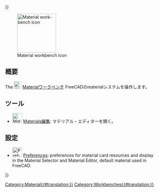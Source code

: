 <languages/>
{{UnfinishedDocu{{#translation:}}}}

{{Docnav/ja
|[[Inspection_Workbench/ja|Inspectionワークベンチ]]
|[[Mesh_Workbench/ja|Meshワークベンチ]]
|IconL=Workbench_Inspection.svg
|IconR=Workbench_Mesh.svg
}}

<div lang="en" dir="ltr" class="mw-content-ltr">
[[Image:Workbench_Material.svg|thumb|128px|Material workbench icon]]
</div>

<span id="Introduction"></span>
== 概要 ==

{{Version|1.0}}

The [[Image:Workbench_Material.svg|24px]] [[Material_Workbench|Materialワークベンチ]] FreeCADのmaterialシステムを操作します。

<span id="Tools"></span>
== ツール ==

<div class="mw-translate-fuzzy">
* [[Image:Materials_Edit.svg|32px]] [[Material_Edit|Materials編集]]: マテリアル・エディターを開く。
</div> 

<span id="Preferences"></span>
== 設定 ==

<div lang="en" dir="ltr" class="mw-content-ltr">
* [[File:Preferences-material.svg|32px]] [[Material_Preferences|Preferences]]: preferences for material card resources and display in the Material Selector and Material Editor, default material used in FreeCAD.
</div>


{{Docnav/ja
|[[Inspection_Workbench/ja|Inspectionワークベンチ]]
|[[Mesh_Workbench/ja|Meshワークベンチ]]
|IconL=Workbench_Inspection.svg
|IconR=Workbench_Mesh.svg
}}

[[Category:Material{{#translation:}}]]
{{Userdocnavi{{#translation:}}}}
[[Category:Workbenches{{#translation:}}]]